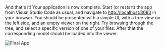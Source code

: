 And that's it! Your application is now complete. Start (or restart) the app from Visual Studio Code as usual,
and navigate to [http://localhost:8080](http://localhost:8080) in your browser. You should be presented with
a simple UI, with a tree view on the left side, and an empty viewer on the right. Try browsing through the tree,
and select a specific version of one of your files. After that the corresponding model should be loaded into the viewer.

![Final App](./final-app.png)
